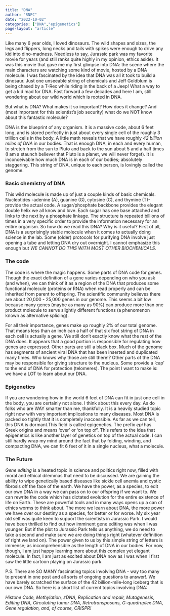 ```yaml
---
title: "DNA"
author: "RNPC"
date: "2022-10-02"
categories: ["DNA","epigenetics"]
page-layout: "article"
---
```


Like many 6 year olds, I loved dinosaurs. The wild shapes and sizes, the legs
and flippers, long necks and tails with spikes were enough to drive any kid into
dino-madness. Needless to say, Jurassic park was my favorite movie for years
(and still ranks quite highly in my opinion, ethics aside). It was this movie
that gave me my first glimpse into DNA: the scene where the main characters are
watching some kind of movie, hosted by a DNA molecule. I was fascinated by the
idea that DNA was all it took to build a dinosaur. Just one unseeable string of
chemicals and Jeff Goldblum is being chased by a T-Rex while riding in the back
of a Jeep! What a way to get a kid mad for DNA. Fast forward a few decades and
here I am, still wondering about our wild world which is rooted in DNA.

But what is DNA? What makes it so important? How does it change? And (most
important for this scientist’s job security) what do we NOT know about this
fantastic molecule? 

DNA is the blueprint of any organism. It is a massive code, about 6 feet long,
and is stored perfectly in just about every single cell of the roughly 3
trillion cells in the body. A little math reveals that we have roughly *42
billion miles of DNA* in our bodies. That is enough DNA, in each and every
human, to stretch from the sun to Pluto and back to the sun about 5 and a half
times (I am a staunch believer that Pluto is a planet, we will never forget). It
is inconceivable how much DNA is in each of our bodies; absolutely staggering.
This string of DNA, unique to each person, is lovingly called the genome.

### Basic chemistry of DNA

This wild molecule is made up of just a couple kinds of basic chemicals.
Nucleotides -adenine (A), guanine (G), cytosine (C), and thymine (T)- provide
the actual code. A sugar/phosphate backbone provides the elegant double helix we
all know and love. Each sugar has one base attached and links to the next by a
phosphate linkage. The structure is repeated billions of times in a very
specific order to provide the information necessary for an entire organism. So
how do we read this DNA? Why is it useful? First of all, DNA is a surprisingly
stable molecule when it comes to actually doing science in the lab. Some (older)
protocols for purifying DNA involve just opening a tube and letting DNA dry out
overnight. I cannot emphasize this enough but *WE CANNOT DO THIS WITH MOST OTHER
BIOCHEMICALS.* 

### The code

The code is where the magic happens. Some parts of DNA code for genes. Though
the exact definition of a gene varies depending on who you ask (and when), we
can think of it as a region of the DNA that produces some functional molecule
(proteins or RNA) when read properly and can be inherited from parent to
offspring. The scientific community believes there are about 20,000 - 25,000
genes in our genome. This seems a bit low because many genes (maybe as many as
90%) can produce more than one product molecule to serve slightly different
functions (a phenomenon known as alternative splicing). 

For all their importance, genes make up roughly 2% of our total genome. That
means less than an inch can a half of that six foot string of DNA in each cell
is actually a gene. We still don’t exactly know what the rest of the DNA does.
It appears that a good portion is responsible for regulating how genes are
expressed. Other parts are still a black box. Much of the genome has segments of
ancient viral DNA that has been inserted and duplicated many times. Who knows
why those are still there!? Other parts of the DNA may be responsible for giving
structure to the nucleus. Some provide a ‘cap’ to the end of DNA for protection
(telomeres). The point I want to make is: we have a LOT to learn about our DNA.

### Epigenetics

If you are wondering how in the world 6 feet of DNA can fit in just one cell in
the body, you are certainly not alone. I think about this every day. As do folks
who are WAY smarter than me, thankfully. It is a heavily studied topic right now
with very important implications to many diseases. Most DNA is packed so tightly
that it is completely inaccessible. As far as we can tell, this DNA is
dormant.This field is called epigenetics. The prefix *epi* has Greek origins and
means ‘over’ or ‘on top of’. This refers to the idea that epigenetics is like
another layer of genetics on top of the actual code. I can still hardly wrap my
mind around the fact that by folding, winding, and compacting DNA, we can fit 6
feet of it in a single nucleus, what a molecule. 

### The Future

*Gene editing* is a heated topic in science and politics right now, filled with
moral and ethical dilemmas that need to be discussed. We are gaining the ability
to wipe genetically based diseases like sickle cell anemia and cystic fibrosis
off the face of the earth. We have the power, as a species, to edit our own DNA
in a way we can pass on to our offspring if we want to. We can rewrite the code
which has dictated evolution for the entire existence of life on Earth. These
are powerful tools and in many ways opens up a can of ethics worms to think
about. The more we learn about DNA, the more power we have over our destiny as a
species, for better or for worse. My six year old self was quite keen to support
the scientists in Jurassic Park. I would have been thrilled to find out how
imminent gene editing was when I was younger. But if the plot to Jurassic Park
tells us anything, we do need to take a second and make sure we are doing things
right (whatever definition of right we land on). The power given to us by this
simple string of letters is immense; as incomprehensible as the length of DNA in
our bodies. For now, though, I am just happy learning more about this complex
yet elegant molecule. In fact, I am just as excited about DNA now as I was when
I first saw the little cartoon playing on Jurassic park. 


P.S. There are SO MANY fascinating topics involving DNA - way too many to
present in one post and all sorts of ongoing questions to answer!. We have
barely scratched the surface of the 42 billion-mile-long iceberg that is our own
DNA. So here is a short list of current topics involving DNA:

*Histone Code, Methylation, zDNA, Replication and repair, Mutagenesis, Editing
DNA, Circulating tumor DNA, Retrotransposons, G-quadruplex DNA, Gene regulation,
and, of course, CRISPR!*
